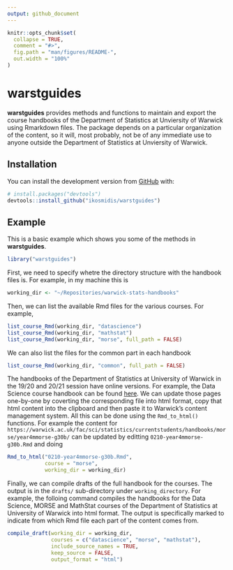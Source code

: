 ```yaml
---
output: github_document
---
```


<!-- README.md is generated from README.Rmd. Please edit that file -->

```r
knitr::opts_chunk$set(
  collapse = TRUE,
  comment = "#>",
  fig.path = "man/figures/README-",
  out.width = "100%"
)
```

# warstguides

**warstguides** provides methods and functions to maintain and export the course handbooks of the Department of Statistics at Unviersity of Warwick using Rmarkdown files. The package depends on a particular organization of the content, so it will, most probably, not be of any immediate use to anyone outside the Department of Statistics at Unviersity of Warwick.

## Installation

You can install the development version from [GitHub](https://github.com/) with:

``` r
# install.packages("devtools")
devtools::install_github("ikosmidis/warstguides")
```
## Example

This is a basic example which shows you some of the methods in **warstguides**.

```r
library("warstguides")
```

First, we need to specify whetre the directory structure with the handbook files is. For example, in my machine this is
```r
working_dir <- "~/Repositories/warwick-stats-handbooks"
```

Then, we can list the available Rmd files for the various courses. For example,
```r
list_course_Rmd(working_dir, "datascience")
list_course_Rmd(working_dir, "mathstat")
list_course_Rmd(working_dir, "morse", full_path = FALSE)
```
We can also list the files for the common part in each handbook
```r
list_course_Rmd(working_dir, "common", full_path = FALSE)
```

The handbooks of the Department of Statistics at University of Warwick in the 19/20 and 20/21 session have online versions. For example, the Data Science course handbook can be found [here](https://warwick.ac.uk/fac/sci/statistics/currentstudents/handbooks/datascience). We can update those pages one-by-one by coverting the corresponding file into html format, copy that html content into the clipboard and then paste it to Warwick's content management system. All this can be done using the `Rmd_to_html()` functions. For example the content for `https://warwick.ac.uk/fac/sci/statistics/currentstudents/handbooks/morse/year4mmorse-g30b/` can be updated by editting `0210-year4mmorse-g30b.Rmd` and doing
```r
Rmd_to_html("0210-year4mmorse-g30b.Rmd",
            course = "morse",
            working_dir = working_dir)
```

Finally, we can compile drafts of the full handbook for the courses. The output is in the `drafts/` sub-directory under `working_directory`. For example, the folloing command compiles the handbooks for the Data Science, MORSE and MathStat courses of the Department of Statistics at University of Warwick into html format. The output is specifically marked to indicate from which Rmd file each part of the content comes from. 
```r
compile_draft(working_dir = working_dir,
              courses = c("datascience", "morse", "mathstat"),
              include_source_names = TRUE,
              keep_source = FALSE,
              output_format = "html")
```

